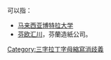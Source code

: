 '''{{PAGENAME}}'''可以指：

* [[马来西亚博特拉大学|马来西亚博特拉大学]]
* [[芬欧汇川|芬欧汇川]]，芬蘭造紙公司。

{{disambig}}

[[Category:三字拉丁字母縮寫消歧義|Category:三字拉丁字母縮寫消歧義]]
